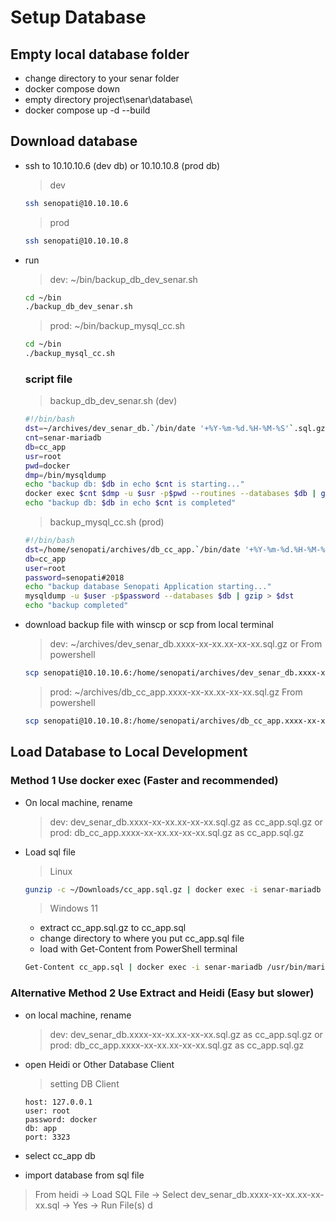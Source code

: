 # Setup Database

## Empty local database folder

- change directory to your senar folder
- docker compose down
- empty directory project\senar\database\
- docker compose up -d --build

## Download database

- ssh to 10.10.10.6 (dev db) or 10.10.10.8 (prod db)
  > dev
  ```bash
  ssh senopati@10.10.10.6
  ```
  > prod
  ```bash
  ssh senopati@10.10.10.8
  ```
- run

  > dev: ~/bin/backup_db_dev_senar.sh

  ```bash
  cd ~/bin
  ./backup_db_dev_senar.sh
  ```

  > prod: ~/bin/backup_mysql_cc.sh

  ```bash
  cd ~/bin
  ./backup_mysql_cc.sh
  ```

  ### script file

  > backup_db_dev_senar.sh (dev)

  ```bash
  #!/bin/bash
  dst=~/archives/dev_senar_db.`/bin/date '+%Y-%m-%d.%H-%M-%S'`.sql.gz
  cnt=senar-mariadb
  db=cc_app
  usr=root
  pwd=docker
  dmp=/bin/mysqldump
  echo "backup db: $db in echo $cnt is starting..."
  docker exec $cnt $dmp -u $usr -p$pwd --routines --databases $db | gzip > $dst
  echo "backup db: $db in echo $cnt is completed"
  ```

  > backup_mysql_cc.sh (prod)

  ```bash
  #!/bin/bash
  dst=/home/senopati/archives/db_cc_app.`/bin/date '+%Y-%m-%d.%H-%M-%S'`.sql.gz
  db=cc_app
  user=root
  password=senopati#2018
  echo "backup database Senopati Application starting..."
  mysqldump -u $user -p$password --databases $db | gzip > $dst
  echo "backup completed"
  ```

- download backup file with winscp or scp from local terminal

  > dev: ~/archives/dev_senar_db.xxxx-xx-xx.xx-xx-xx.sql.gz or
  > From powershell

  ```bash
  scp senopati@10.10.10.6:/home/senopati/archives/dev_senar_db.xxxx-xx-xx.xx-xx-xx.sql.gz .
  ```

  > prod: ~/archives/db_cc_app.xxxx-xx-xx.xx-xx-xx.sql.gz
  > From powershell

  ```bash
  scp senopati@10.10.10.8:/home/senopati/archives/db_cc_app.xxxx-xx-xx.xx-xx-xx.sql.gz .
  ```

## Load Database to Local Development

### Method 1 Use docker exec (Faster and recommended)

- On local machine, rename
  > dev: dev_senar_db.xxxx-xx-xx.xx-xx-xx.sql.gz as cc_app.sql.gz or
  > prod: db_cc_app.xxxx-xx-xx.xx-xx-xx.sql.gz as cc_app.sql.gz
- Load sql file

  > Linux

  ```bash
  gunzip -c ~/Downloads/cc_app.sql.gz | docker exec -i senar-mariadb /usr/bin/mysql -u root -pdocker cc_app
  ```

  > Windows 11

  - extract cc_app.sql.gz to cc_app.sql
  - change directory to where you put cc_app.sql file
  - load with Get-Content from PowerShell terminal

  ```bash
  Get-Content cc_app.sql | docker exec -i senar-mariadb /usr/bin/mariadb -u root -pdocker cc_app
  ```

### Alternative Method 2 Use Extract and Heidi (Easy but slower)

- on local machine, rename

  > dev: dev_senar_db.xxxx-xx-xx.xx-xx-xx.sql.gz as cc_app.sql.gz or
  > prod: db_cc_app.xxxx-xx-xx.xx-xx-xx.sql.gz as cc_app.sql.gz

- open Heidi or Other Database Client

  > setting DB Client

  ```plain
  host: 127.0.0.1
  user: root
  password: docker
  db: app
  port: 3323
  ```

- select cc_app db
- import database from sql file
> From heidi -> Load SQL File -> Select dev_senar_db.xxxx-xx-xx.xx-xx-xx.sql -> Yes -> Run File(s) d
  